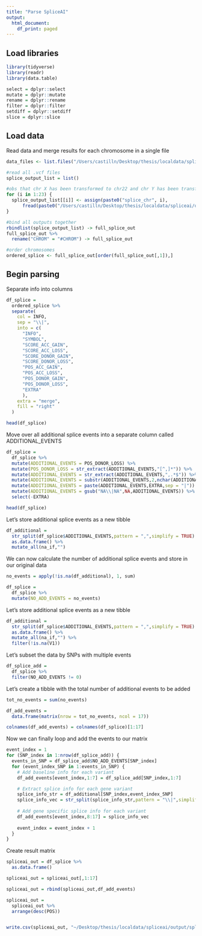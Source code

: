 ```yaml
---
title: "Parse SpliceAI"
output:
  html_document:
    df_print: paged
---
```


## Load libraries
```r
library(tidyverse)
library(readr)
library(data.table)

select = dplyr::select
mutate = dplyr::mutate
rename = dplyr::rename
filter = dplyr::filter
setdiff = dplyr::setdiff
slice = dplyr::slice
```

## Load data

Read data and merge results for each chromosome in a single file
```r
data_files <- list.files("/Users/castilln/Desktop/thesis/localdata/spliceai/output_q4/")

#read all .vcf files
splice_output_list = list()

#obs that chr X has been transformed to chr22 and chr Y has been transformed to chr23
for (i in 1:23) {
  splice_output_list[[i]] <- assign(paste0("splice_chr", i),
      fread(paste0("/Users/castilln/Desktop/thesis/localdata/spliceai/output_q4/", data_files[i]), header = TRUE, sep = "\t"))
}

#bind all outputs together
rbindlist(splice_output_list) -> full_splice_out
full_splice_out %>% 
  rename("CHROM" = "#CHROM") -> full_splice_out

#order chromosomes
ordered_splice <- full_splice_out[order(full_splice_out[,1]),]

```

## Begin parsing

Separate info into columns
```r
df_splice =
  ordered_splice %>%
  separate(
    col = INFO,
    sep = "\\|",
    into = c(
      "INFO",
      "SYMBOL",
      "SCORE_ACC_GAIN",
      "SCORE_ACC_LOSS",
      "SCORE_DONOR_GAIN",
      "SCORE_DONOR_LOSS",
      "POS_ACC_GAIN",
      "POS_ACC_LOSS",
      "POS_DONOR_GAIN",
      "POS_DONOR_LOSS",
      "EXTRA"
      ),
    extra = "merge",
    fill = "right"
  )

head(df_splice)
```

Move over all additional splice events into a separate column called ADDITIONAL_EVENTS
```r
df_splice =
  df_splice %>% 
  mutate(ADDITIONAL_EVENTS = POS_DONOR_LOSS) %>% 
  mutate(POS_DONOR_LOSS = str_extract(ADDITIONAL_EVENTS,"[^,]*")) %>%
  mutate(ADDITIONAL_EVENTS = str_extract(ADDITIONAL_EVENTS,",.*$")) %>% 
  mutate(ADDITIONAL_EVENTS = substr(ADDITIONAL_EVENTS,2,nchar(ADDITIONAL_EVENTS))) %>% 
  mutate(ADDITIONAL_EVENTS = paste(ADDITIONAL_EVENTS,EXTRA,sep = "|")) %>%
  mutate(ADDITIONAL_EVENTS = gsub("NA\\|NA",NA,ADDITIONAL_EVENTS)) %>% 
  select(-EXTRA)

head(df_splice)
```
Let's store additional splice events as a new tibble
```r
df_additional = 
  str_split(df_splice$ADDITIONAL_EVENTS,pattern = ",",simplify = TRUE) %>% 
  as.data.frame() %>% 
  mutate_all(na_if,"")

```

We can now calculate the number of additional splice events and store in our original data
```r
no_events = apply(!is.na(df_additional), 1, sum)

df_splice =
  df_splice %>% 
  mutate(NO_ADD_EVENTS = no_events)
```

Let's store additional splice events as a new tibble
```r
df_additional = 
  str_split(df_splice$ADDITIONAL_EVENTS,pattern = ",",simplify = TRUE) %>% 
  as.data.frame() %>% 
  mutate_all(na_if,"") %>% 
  filter(!is.na(V1))
```

Let's subset the data by SNPs with multiple events
```r
df_splice_add =
  df_splice %>% 
  filter(NO_ADD_EVENTS != 0)
```


Let's create a tibble with the total number of additional events to be added
```r
tot_no_events = sum(no_events)

df_add_events = 
  data.frame(matrix(nrow = tot_no_events, ncol = 17))

colnames(df_add_events) = colnames(df_splice)[1:17]
```

Now we can finally loop and add the events to our matrix
```r
event_index = 1
for (SNP_index in 1:nrow(df_splice_add)) {
  events_in_SNP = df_splice_add$NO_ADD_EVENTS[SNP_index]
  for (event_index_SNP in 1:events_in_SNP) {
    # Add baseline info for each variant
    df_add_events[event_index,1:7] = df_splice_add[SNP_index,1:7]

    # Extract splice info for each gene variant
    splice_info_str = df_additional[SNP_index,event_index_SNP]
    splice_info_vec = str_split(splice_info_str,pattern = "\\|",simplify = TRUE)
    
    # Add gene specific splice info for each variant
    df_add_events[event_index,8:17] = splice_info_vec
    
    event_index = event_index + 1
  }
}
```

Create result matrix
```r
spliceai_out = df_splice %>% 
  as.data.frame()

spliceai_out = spliceai_out[,1:17]

spliceai_out = rbind(spliceai_out,df_add_events)

spliceai_out = 
  spliceai_out %>% 
  arrange(desc(POS))


write.csv(spliceai_out, "~/Desktop/thesis/localdata/spliceai/output/spliceAI_out.csv", quote = FALSE, row.names = FALSE)
```